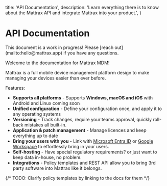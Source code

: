 
  title: 'API Documentation',
  description:
    'Learn everything there is to know about the Mattrax API and integrate Mattrax into your product.',
}


<HeroPattern />

# API Documentation

<WarningNote>
  This document is a work in progress! Please [reach out](mailto:hello@mattrax.app) if you have any questions.
</WarningNote>

Welcome to the documentation for Mattrax MDM!

Mattrax is a full mobile device management platform design to make managing your devices easier than ever before.

Features:
 - **Supports all platforms** - Supports **Windows, macOS and iOS** with Android and Linux coming soon
 - **Unified configuration** - Define your configuration once, and apply it to any operating systems
 - **Versioning** - Track changes, require your teams approval, quickly roll-back mistakes all built-in.
 - **Application & patch management** - Manage licences and keep everything up to date
 - **Bring your users with you** - Link with [Microsoft Entra ID](https://www.microsoft.com/en-us/security/business/identity-access/microsoft-entra-id) or [Google Workspace](https://workspace.google.com/intl/en_au/) to effortlessly bring in your users.
 - **Self-hosting** - Have special regulatory requirements? or just want to keep data in-house, no problem.
 - **Integrations** - Policy templates and REST API allow you to bring 3rd party software into Mattrax like it belongs.

{/* TODO: Clarify policy templates by linking to the docs for them */}